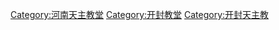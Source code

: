 [[Category:河南天主教堂|Category:河南天主教堂]]
[[Category:开封教堂|Category:开封教堂]]
[[Category:开封天主教|Category:开封天主教]]